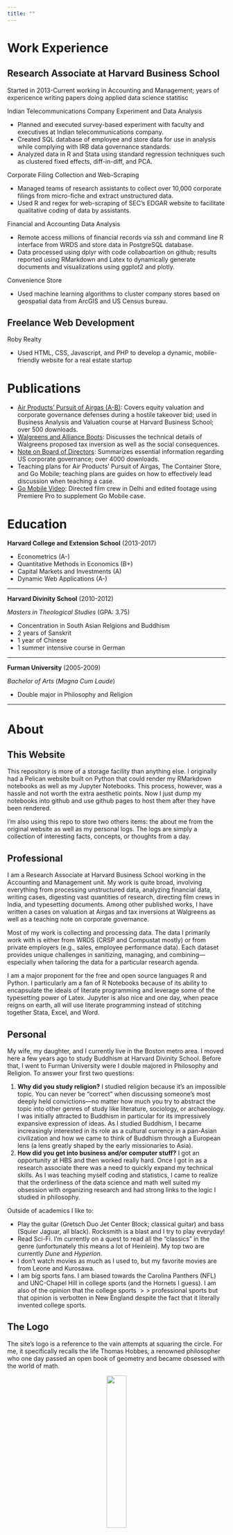 ```yaml
---
title: ""
---
```


# Work Experience

## Research Associate at Harvard Business School

Started in 2013-Current working in Accounting and Management; years of expericence writing papers doing applied data science statitisc 

Indian Telecommunications Company Experiment and Data Analysis

* Planned and executed survey-based experiment with faculty and executives at Indian telecommunications company.
* Created SQL database of employee and store data for use in analysis while complying with IRB data governance standards.
* Analyzed data in R and Stata using standard regression techniques such as clustered fixed effects, diff-in-diff, and PCA.

Corporate Filing Collection and Web-Scraping

* Managed teams of research assistants to collect over 10,000 corporate filings from micro-fiche and extract unstructured data.
* Used R and regex for web-scraping of SEC's EDGAR website to facilitate qualitative coding of data by assistants.

Financial and Accounting Data Analysis

* Remote access millions of financial records via ssh and command line R interface from WRDS and store data in PostgreSQL database.
* Data processed using dplyr with code collaboartion on github; results reported using RMarkdown and Latex to dynamically generate documents and visualizations using ggplot2 and plotly.

Convenience Store

* Used machine learning algorithms to cluster company stores based on geospatial data from ArcGIS and US Census bureau.

## Freelance Web Development

Roby Realty

* Used HTML, CSS, Javascript, and PHP to develop a dynamic, mobile-friendly website for a real estate startup

# Publications

* [Air Products' Pursuit of Airgas (A-B)](https://cb.hbsp.harvard.edu/cbmp/product/116024-PDF-ENG): Covers equity valuation and corporate governance defenses during a hostile takeover bid; used in Business Analysis and Valuation course at Harvard Business School; over 500 downloads.
* [Walgreens and Alliance Boots](https://cb.hbsp.harvard.edu/cbmp/product/115046-PDF-ENG): Discusses the technical details of Walgreens proposed tax inversion as well as the social consequences.
* [Note on Board of Directors](https://cb.hbsp.harvard.edu/cbmp/product/114096-PDF-ENG): Summarizes essential information regarding US corporate governance; over 4000 downloads.
* Teaching plans for Air Products' Pursuit of Airgas, The Container Store, and Go Mobile; teaching plans are guides on how to effectively lead discussion when teaching a case.
* [Go Mobile Video](https://cb.hbsp.harvard.edu/cbmp/product/116702-VID-ENG): Directed film crew in Delhi and edited footage using Premiere Pro to supplement Go Mobile case.

# Education

**Harvard College and Extension School** (2013-2017)

* Econometrics (A-)
* Quantitative Methods in Economics (B+)
* Capital Markets and Investments (A)
* Dynamic Web Applications (A-)

***

**Harvard Divinity School** (2010-2012)

*Masters in Theological Studies* (GPA: 3.75)

* Concentration in South Asian Relgions and Buddhism
* 2 years of Sanskrit
* 1 year of Chinese 
* 1 summer intensive course in German

***

**Furman University** (2005-2009)

*Bachelor of Arts* (*Magna Cum Laude*)

* Double major in Philosophy and Religion

***

# About

## This Website

This repository is more of a storage facility than anything else. I originally had a Pelican website built on Python that could render my RMarkdown notebooks as well as my Jupyter Notebooks. This process, however, was a hassle and not worth the extra aesthetic points. Now I just dump my notebooks into github and use github pages to host them after they have been rendered.

I'm also using this repo to store two others items: the about me from the original website as well as my personal logs. The logs are simply a collection of interesting facts, concepts, or thoughts from a day.

## Professional

I am a Research Associate at Harvard Business School working in the Accounting and Management unit. My work is quite broad, involving everything from processing unstructured data, analyzing financial data, writing cases, digesting vast quantities of research, directing film crews in India, and typesetting documents. Among other published works, I have written a cases on valuation at Airgas and tax inversions at Walgreens as well as a teaching note on corporate governance.

Most of my work is collecting and processing data. The data I primarily work with is either from WRDS (CRSP and Compustat mostly) or from private employers (e.g., sales, employee performance data). Each dataset provides unique challenges in sanitizing, managing, and combining---especially when tailoring the data for a particular research agenda.

I am a major proponent for the free and open source languages R and Python. I particularly am a fan of R Notebooks because of its ability to encapsulate the ideals of literate programming and leverage some of the typesetting power of Latex. Jupyter is also nice and one day, when peace reigns on earth, all will use literate programming instead of stitching together Stata, Excel, and Word.

## Personal

My wife, my daughter, and I currently live in the Boston metro area. I moved here a few years ago to study Buddhism at Harvard Divinity School. Before that, I went to Furman University were I double majored in Philosophy and Religion. To answer your first two questions:

1. **Why did you study religion?** I studied religion because it's an impossible topic. You can never be "correct" when discussing someone's most deeply held convictions---no matter how much you try to abstract the topic into other genres of study like literature, sociology, or archaeology. I was initially attracted to Buddhism in particular for its impressively expansive expression of ideas. As I studied Buddhism, I became increasingly interested in its role as a cultural currency in a pan-Asian civilization and how we came to think of Buddhism through a European lens (a lens greatly shaped by the early missionaries to Asia).
2. **How did you get into business and/or computer stuff?** I got an opportunity at HBS and then worked really hard. Once I got in as a research associate there was a need to quickly expand my technical skills. As I was teaching myself coding and statistics, I came to realize that the orderliness of the data science and math well suited my obsession with organizing research and had strong links to the logic I studied in philosophy.

Outside of academics I like to:

* Play the guitar (Gretsch Duo Jet Center Block; classical guitar) and bass (Squier Jaguar, all black). Rocksmith is a blast and I try to play everyday!
* Read Sci-Fi. I'm currently on a quest to read all the "classics" in the genre (unfortunately this means a lot of Heinlein). My top two are currently *Dune* and *Hyperion*.
* I don't watch movies as much as I used to, but my favorite movies are from Leone and Kurosawa.
* I am big sports fans. I am biased towards the Carolina Panthers (NFL) and UNC-Chapel Hill in college sports (and the Hornets I guess). I am also of the opinion that the college sports $>>$ professional sports but that opinion is verbotten in New England despite the fact that it literally invented college sports.

## The Logo

The site's logo is a reference to the vain attempts at squaring the circle. For me, it specifically recalls the life Thomas Hobbes, a renowned philosopher who one day passed an open book of geometry and became obsessed with the world of math.

<center>
![](logo.png){ width=30% }
</center>